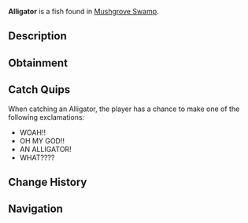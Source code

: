 {{FishInfobox
|image          = Alligator.png
|rarity         = Legendary
|sea            = First Sea
|location       = [[Mushgrove Swamp]]
|sublocation    = 
|sources        = Fishing Rod
|radar_location = 
|prog_speed     = -20
|xp             = 400
|weather        = 
|time           = Night
|season         = Spring
|bait           = Fish Head
|base_weight    = 300
|base_value     = 700
|weight_range   = 150
|base_chance    = 0.9
|base_resil     = 15
}}
'''Alligator''' is a {{Rarity|Legendary}} fish found in [[Mushgrove Swamp]].

== Description ==
{{Description|The Alligator is a massive, fearsome reptile known for its powerful bite and armoured body. Found in Mushgrove Swamp, Alligators are the apex predator with a stealthy and ambush-based hunting style.|Bestiary Entry}}

== Obtainment ==
{{Description|Found in Mushgrove Swamp during the night.|Bestiary Hint}}
{{Fish Availability|
Mushgrove Swamp
|top_rods      = 
Leviathan's Fang Rod\44067.18\187379.99;
Great Rod of Oscar\35058.34\110510.4;
Free Spirit Rod\33666.91\179603.93;
Trident Rod\32716.89\174535.81;
Ethereal Prism Rod\32384.62\114510.21;
Resourceful Rod\25060.96\90095.68;
Destiny Rod\26206.88\93286.45;
No-Life Rod\30477.56\125294.77;
Seraphic Rod\30821.3\115556.66;
Treasure Rod\25941.93\98683.54;
Rod Of The Depths\25335.52\97120.01;
Rod Of The Forgotten Fang\28591.37\108488.84;
Astralhook Rod\32382.07\111229.34;
Challenger's Rod\27399.93\109598.69;
Rod Of The Exalted One\25403.08\93503.09;
Zeus Rod\24393.53\99268.65;
Verdant Shear Rod\23739.62\98280.54;
Blazebringer Rod\23232.76\94993.92;
Depthseeker Rod\21980\93642.71;
Avalanche Rod\19672.53\83557.83;
Volcanic Rod\19014.52\78430.88;
Steady Rod\6172.94\28375.25
|recommended   = Trident Rod
}}

== Catch Quips ==
When catching an Alligator, the player has a chance to make one of the following exclamations:
* WOAH!!
* OH MY GOD!!
* AN ALLIGATOR!
* WHAT????

== Change History ==
{{Change History|{{subst:Current Version}}}}

== Navigation ==
{{Fish Navbox|Mushgrove Swamp}}